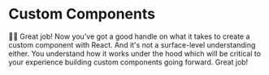 # Custom Components

<EpicVideo url="https://www.epicreact.dev/workshops/react-fundamentals/dad-joke-break-custom-components" />

👨‍💼 Great job! Now you've got a good handle on what it takes to create a custom
component with React. And it's not a surface-level understanding either. You
understand how it works under the hood which will be critical to your experience
building custom components going forward. Great job!
